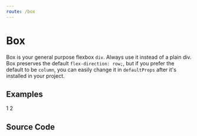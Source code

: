 ```yaml
---
route: /box
---
```



# Box

Box is your general purpose flexbox `div`. Always use it instead of a plain div. Box preserves the default `flex-direction: row;`, but if you prefer the default to be `column`, you can easily change it in `defaultProps` after it's installed in your project.

## Examples

<Playground>
  <Box boxShadow={3}>
    <Box width="2rem" height="2rem" bg="green.4" m={2} border={1}>
      1
    </Box>
    <Box width="2rem" height="2rem" bg="blue.4" m={2}>
      2
    </Box>
  </Box>
</Playground>

## Source Code

<Source />
